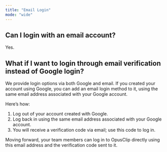 ```yaml
---
title: "Email Login"
mode: "wide"
---
```


## Can I login with an email account?

Yes.

## What if I want to login through email verification instead of Google login?

We provide login options via both Google and email. If you created your account using Google, you can add an email login method to it, using the same email address associated with your Google account.

Here’s how:

1. Log out of your account created with Google.
2. Log back in using the same email address associated with your Google account.
3. You will receive a verification code via email; use this code to log in.

Moving forward, your team members can log in to OpusClip directly using this email address and the verification code sent to it.